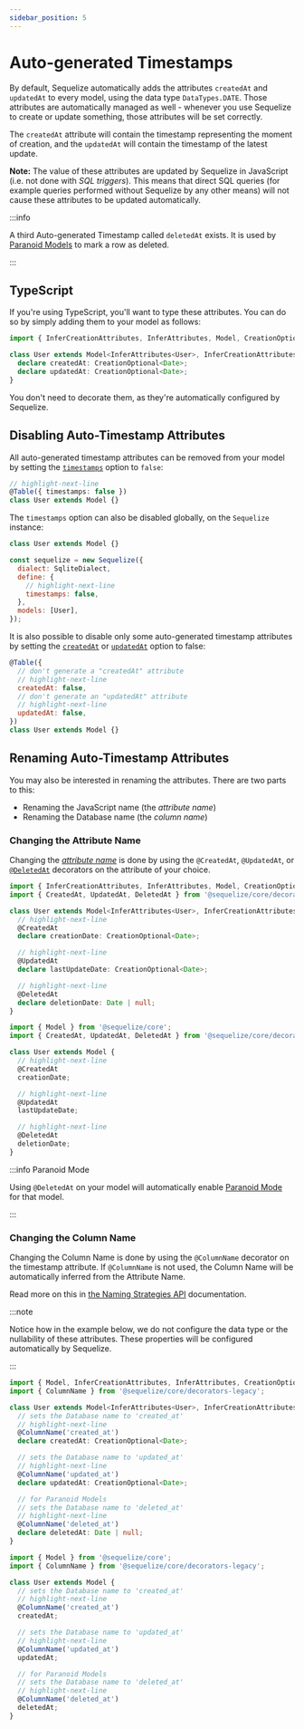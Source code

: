 ```yaml
---
sidebar_position: 5
---
```



# Auto-generated Timestamps

By default, Sequelize automatically adds the attributes `createdAt` and `updatedAt` to every model, using the data type `DataTypes.DATE`.
Those attributes are automatically managed as well - whenever you use Sequelize to create or update something, those attributes will be set correctly.

The `createdAt` attribute will contain the timestamp representing the moment of creation, and the `updatedAt` will contain the timestamp of the latest update.

**Note:** The value of these attributes are updated by Sequelize in JavaScript (i.e. not done with *SQL triggers*).
This means that direct SQL queries (for example queries performed without Sequelize by any other means) will not cause these attributes to be updated automatically.

:::info

A third Auto-generated Timestamp called `deletedAt` exists. It is used by [Paranoid Models](./paranoid.mdx) to mark a row as deleted.

:::

## TypeScript

If you're using TypeScript, you'll want to type these attributes. You can do so by simply adding them to your model as follows:

```typescript
import { InferCreationAttributes, InferAttributes, Model, CreationOptional } from '@sequelize/core';

class User extends Model<InferAttributes<User>, InferCreationAttributes<User>> {
  declare createdAt: CreationOptional<Date>;
  declare updatedAt: CreationOptional<Date>;
}
```

You don't need to decorate them, as they're automatically configured by Sequelize.

## Disabling Auto-Timestamp Attributes

All auto-generated timestamp attributes can be removed from your model by setting the [`timestamps`](pathname:///api/v7/interfaces/_sequelize_core.index.ModelOptions.html#timestamps) option to `false`:

```ts
// highlight-next-line
@Table({ timestamps: false })
class User extends Model {}
```

The `timestamps` option can also be disabled globally, on the `Sequelize` instance:

```js
class User extends Model {}

const sequelize = new Sequelize({
  dialect: SqliteDialect,
  define: {
    // highlight-next-line
    timestamps: false,
  },
  models: [User],
});
```

It is also possible to disable only some auto-generated timestamp attributes
by setting the [`createdAt`](pathname:///api/v7/interfaces/_sequelize_core.index.ModelOptions.html#createdAt) or [`updatedAt`](pathname:///api/v7/interfaces/_sequelize_core.index.ModelOptions.html#updatedAt) option to false:

```js
@Table({
  // don't generate a "createdAt" attribute
  // highlight-next-line
  createdAt: false,
  // don't generate an "updatedAt" attribute
  // highlight-next-line
  updatedAt: false,
})
class User extends Model {}
```

## Renaming Auto-Timestamp Attributes

You may also be interested in renaming the attributes. There are two parts to this:

- Renaming the JavaScript name (the *attribute name*)
- Renaming the Database name (the *column name*)

### Changing the Attribute Name

Changing the [*attribute name*](../terminology.md#attributes--columns)
is done by using the `@CreatedAt`, `@UpdatedAt`, or [`@DeletedAt`](./paranoid.mdx) decorators on the attribute of your choice.

<Tabs groupId="ts-js">
<TabItem value="ts" label="TypeScript">

```typescript
import { InferCreationAttributes, InferAttributes, Model, CreationOptional } from '@sequelize/core';
import { CreatedAt, UpdatedAt, DeletedAt } from '@sequelize/core/decorators-legacy';

class User extends Model<InferAttributes<User>, InferCreationAttributes<User>> {
  // highlight-next-line
  @CreatedAt
  declare creationDate: CreationOptional<Date>;

  // highlight-next-line
  @UpdatedAt
  declare lastUpdateDate: CreationOptional<Date>;

  // highlight-next-line
  @DeletedAt
  declare deletionDate: Date | null;
}
```

</TabItem>
<TabItem value="js" label="JavaScript">

```javascript
import { Model } from '@sequelize/core';
import { CreatedAt, UpdatedAt, DeletedAt } from '@sequelize/core/decorators-legacy';

class User extends Model {
  // highlight-next-line
  @CreatedAt
  creationDate;

  // highlight-next-line
  @UpdatedAt
  lastUpdateDate;

  // highlight-next-line
  @DeletedAt
  deletionDate;
}
```

</TabItem>
</Tabs>

:::info Paranoid Mode

Using `@DeletedAt` on your model will automatically enable [Paranoid Mode](./paranoid.mdx) for that model.

:::

### Changing the Column Name

Changing the Column Name is done by using the `@ColumnName` decorator on the timestamp attribute.
If `@ColumnName` is not used, the Column Name will be automatically inferred from the Attribute Name.

Read more on this in [the Naming Strategies API](./naming-strategies.mdx) documentation.

:::note

Notice how in the example below, we do not configure the data type or the nullability of these attributes. These properties will
be configured automatically by Sequelize.

:::

<Tabs groupId="ts-js">
<TabItem value="ts" label="TypeScript">

```typescript
import { Model, InferCreationAttributes, InferAttributes, CreationOptional } from '@sequelize/core';
import { ColumnName } from '@sequelize/core/decorators-legacy';

class User extends Model<InferAttributes<User>, InferCreationAttributes<User>> {
  // sets the Database name to 'created_at'
  // highlight-next-line
  @ColumnName('created_at')
  declare createdAt: CreationOptional<Date>;

  // sets the Database name to 'updated_at'
  // highlight-next-line
  @ColumnName('updated_at')
  declare updatedAt: CreationOptional<Date>;

  // for Paranoid Models
  // sets the Database name to 'deleted_at'
  // highlight-next-line
  @ColumnName('deleted_at')
  declare deletedAt: Date | null;
}
```

</TabItem>
<TabItem value="js" label="JavaScript">

```javascript
import { Model } from '@sequelize/core';
import { ColumnName } from '@sequelize/core/decorators-legacy';

class User extends Model {
  // sets the Database name to 'created_at'
  // highlight-next-line
  @ColumnName('created_at')
  createdAt;

  // sets the Database name to 'updated_at'
  // highlight-next-line
  @ColumnName('updated_at')
  updatedAt;

  // for Paranoid Models
  // sets the Database name to 'deleted_at'
  // highlight-next-line
  @ColumnName('deleted_at')
  deletedAt;
}
```

</TabItem>
</Tabs>
